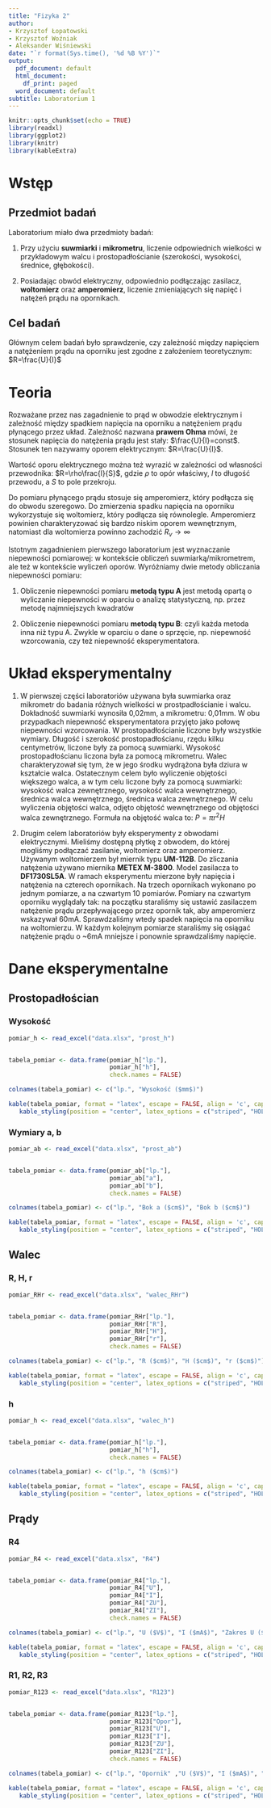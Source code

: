 ```yaml
---
title: "Fizyka 2"
author:
- Krzysztof Łopatowski
- Krzysztof Woźniak
- Aleksander Wiśniewski
date: "`r format(Sys.time(), '%d %B %Y')`"
output:
  pdf_document: default
  html_document:
    df_print: paged
  word_document: default
subtitle: Laboratorium 1
---
```


```r
knitr::opts_chunk$set(echo = TRUE)
library(readxl)
library(ggplot2)
library(knitr)
library(kableExtra)
```
   
# Wstęp

## Przedmiot badań

Laboratorium miało dwa przedmioty badań:

1. Przy użyciu **suwmiarki** i **mikrometru**, liczenie odpowiednich wielkości w przykładowym walcu i prostopadłościanie (szerokości, wysokości, średnice, głębokości).

2. Posiadając obwód elektryczny, odpowiednio podłączając zasilacz, **woltomierz** oraz **amperomierz**, liczenie zmieniających się napięć i natężeń prądu na opornikach.

## Cel badań

Głównym celem badań było sprawdzenie, czy zależność między napięciem a natężeniem prądu na oporniku jest zgodne z założeniem teoretycznym: $R=\frac{U}{I}$

# Teoria

Rozważane przez nas zagadnienie to prąd w obwodzie elektrycznym i zależność między spadkiem napięcia na oporniku a natężeniem prądu płynącego przez układ. Zależność nazwana **prawem Ohma** mówi, że stosunek napięcia do natężenia prądu jest stały: $\frac{U}{I}=const$. Stosunek ten nazywamy oporem elektrycznym: $R=\frac{U}{I}$.

Wartość oporu elektrycznego można też wyrazić w zależności od własności przewodnika: $R=\rho\frac{l}{S}$, gdzie $\rho$ to opór właściwy, $l$ to długość przewodu, a $S$ to pole przekroju.

Do pomiaru płynącego prądu stosuje się amperomierz, który podłącza się do obwodu szeregowo. Do zmierzenia spadku napięcia na oporniku wykorzystuje się woltomierz, który podłącza się równolegle. Amperomierz powinien charakteryzować się bardzo niskim oporem wewnętrznym, natomiast dla woltomierza powinno zachodzić $R_v\to\infty$

Istotnym zagadnieniem pierwszego laboratorium jest wyznaczanie niepewności pomiarowej: w kontekście obliczeń suwmiarką/mikrometrem, ale też w kontekście wyliczeń oporów. Wyróżniamy dwie metody obliczania niepewności pomiaru:

1. Obliczenie niepewności pomiaru **metodą typu A** jest metodą opartą o wyliczanie niepewności w oparciu o analizę statystyczną, np. przez metodę najmniejszych kwadratów

2. Obliczenie niepewności pomiaru **metodą typu B**: czyli każda metoda inna niż typu A. Zwykle w oparciu o dane o sprzęcie, np. niepewność wzorcowania, czy też niepewność eksperymentatora.

# Układ eksperymentalny

1. W pierwszej części laboratoriów używana była suwmiarka oraz mikrometr do badania różnych wielkości w prostpadłościanie i walcu. Dokładność suwmiarki wynosiła 0,02mm, a mikrometru: 0,01mm. W obu przypadkach niepewność eksperymentatora przyjęto jako połowę niepewności wzorcowania. \newline
W prostopadłościanie liczone były wszystkie wymiary. Długość i szerokość prostopadłościanu, rzędu kilku centymetrów, liczone były za pomocą suwmiarki. Wysokość prostopadłościanu liczona była za pomocą mikrometru.\newline
Walec charakteryzował się tym, że w jego środku wydrążona była dziura w kształcie walca. Ostatecznym celem było wyliczenie objętości większego walca, a w tym celu liczone były za pomocą suwmiarki: wysokość walca zewnętrznego, wysokość walca wewnętrznego, średnica walca wewnętrznego, średnica walca zewnętrznego. W celu wyliczenia objętości walca, odjęto objętość wewnętrznego od objętości walca zewnętrznego. Formuła na objętość walca to: $P=\pi r^2H$

2. Drugim celem laboratoriów były eksperymenty z obwodami elektrycznymi. Mieliśmy dostępną płytkę z obwodem, do której mogliśmy podłączać zasilanie, woltomierz oraz amperomierz. Używanym woltomierzem był miernik typu **UM-112B**. Do zliczania natężenia używano miernika **METEX M-3800**. Model zasilacza to **DF1730SL5A**. \newline
W ramach eksperymentu mierzone były napięcia i natężenia na czterech opornikach. Na trzech opornikach wykonano po jednym pomiarze, a na czwartym 10 pomiarów. Pomiary na czwartym oporniku wyglądały tak: na początku staraliśmy się ustawić zasilaczem natężenie prądu przepływającego przez opornik tak, aby amperomierz wskazywał 60mA. Sprawdzaliśmy wtedy spadek napięcia na oporniku na woltomierzu. W każdym kolejnym pomiarze staraliśmy się osiągać natężenie prądu o ~6mA mniejsze i ponownie sprawdzaliśmy napięcie.

# Dane eksperymentalne

## Prostopadłościan
### Wysokość

```R
pomiar_h <- read_excel("data.xlsx", "prost_h")


tabela_pomiar <- data.frame(pomiar_h["lp."],
                            pomiar_h["h"],
                            check.names = FALSE)

colnames(tabela_pomiar) <- c("lp.", "Wysokość ($mm$)")

kable(tabela_pomiar, format = "latex", escape = FALSE, align = 'c', caption = "Wysokość prostopadłościanu") %>%
   kable_styling(position = "center", latex_options = c("striped", "HOLD_position")) 
```

### Wymiary a, b
```R
pomiar_ab <- read_excel("data.xlsx", "prost_ab")


tabela_pomiar <- data.frame(pomiar_ab["lp."],
                            pomiar_ab["a"],
                            pomiar_ab["b"],
                            check.names = FALSE)

colnames(tabela_pomiar) <- c("lp.", "Bok a ($cm$)", "Bok b ($cm$)")

kable(tabela_pomiar, format = "latex", escape = FALSE, align = 'c', caption = "Boki a i b prostopadłościanu") %>%
   kable_styling(position = "center", latex_options = c("striped", "HOLD_position")) 
```

## Walec
### R, H, r

```R
pomiar_RHr <- read_excel("data.xlsx", "walec_RHr")


tabela_pomiar <- data.frame(pomiar_RHr["lp."],
                            pomiar_RHr["R"],
                            pomiar_RHr["H"],
                            pomiar_RHr["r"],
                            check.names = FALSE)

colnames(tabela_pomiar) <- c("lp.", "R ($cm$)", "H ($cm$)", "r ($cm$)")

kable(tabela_pomiar, format = "latex", escape = FALSE, align = 'c', caption = "Wymiary R, H i r walca") %>%
   kable_styling(position = "center", latex_options = c("striped", "HOLD_position")) 
```

### h

```R
pomiar_h <- read_excel("data.xlsx", "walec_h")


tabela_pomiar <- data.frame(pomiar_h["lp."],
                            pomiar_h["h"],
                            check.names = FALSE)

colnames(tabela_pomiar) <- c("lp.", "h ($cm$)")

kable(tabela_pomiar, format = "latex", escape = FALSE, align = 'c', caption = "Wysokość walca wewnętrzenego") %>%
   kable_styling(position = "center", latex_options = c("striped", "HOLD_position")) 
```

## Prądy

### R4

```R
pomiar_R4 <- read_excel("data.xlsx", "R4")


tabela_pomiar <- data.frame(pomiar_R4["lp."],
                            pomiar_R4["U"],
                            pomiar_R4["I"],
                            pomiar_R4["ZU"],
                            pomiar_R4["ZI"],
                            check.names = FALSE)

colnames(tabela_pomiar) <- c("lp.", "U ($V$)", "I ($mA$)", "Zakres U ($V$)", "Zakres I ($mA$)")

kable(tabela_pomiar, format = "latex", escape = FALSE, align = 'c', caption = "Opornik R4") %>%
   kable_styling(position = "center", latex_options = c("striped", "HOLD_position")) 
```

### R1, R2, R3

```R
pomiar_R123 <- read_excel("data.xlsx", "R123")


tabela_pomiar <- data.frame(pomiar_R123["lp."],
                            pomiar_R123["Opor"],
                            pomiar_R123["U"],
                            pomiar_R123["I"],
                            pomiar_R123["ZU"],
                            pomiar_R123["ZI"],
                            check.names = FALSE)

colnames(tabela_pomiar) <- c("lp.", "Opornik" ,"U ($V$)", "I ($mA$)", "Zakres U ($V$)", "Zakres I ($mA$)")

kable(tabela_pomiar, format = "latex", escape = FALSE, align = 'c', caption = "Oporniki R1, R2, R3") %>%
   kable_styling(position = "center", latex_options = c("striped", "HOLD_position")) 
```


